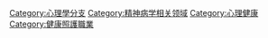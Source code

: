 {{catmore}}

[[Category:心理學分支|Category:心理學分支]]
[[Category:精神病学相关领域|Category:精神病学相关领域]]
[[Category:心理健康|Category:心理健康]]
[[Category:健康照護職業|Category:健康照護職業]]